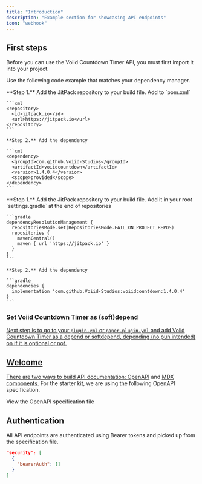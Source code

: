 ```yaml
---
title: "Introduction"
description: "Example section for showcasing API endpoints"
icon: "webhook"
---
```


## First steps

Before you can use the Voiid Countdown Timer API, you must first import it into your project.

Use the following code example that matches your dependency manager.

<Tabs>
  <Tab title="Maven" icon='<svg role="img" viewBox="0 0 24 24" xmlns="http://www.w3.org/2000/svg"><title>SpigotMC</title><path d="M12.644 2.44c-.179.033-.456.182-.603.331-.245.2-.588.232-2.023.133l-1.713-.116.049.713.049.713h.652c.36-.016 1.207-.05 1.876-.083l1.224-.083v3.317l-.44.05c-.425.05-.457.1-.457.862 0 .713-.05.813-.36.863-.26.033-.39.182-.44.464-.016.232-.114.448-.18.497-.08.05-.228.597-.326 1.211-.228 1.526-.375 1.708-1.37 1.84-1.436.167-2.056.134-2.056-.148 0-.2-.244-.25-1.158-.25-1.012 0-1.158-.032-1.24-.33-.065-.25-.228-.333-.62-.333s-.555.083-.62.332c-.082.299-.228.332-1.224.332-1.011 0-1.158.033-1.256.332-.049.182-.18.331-.26.331-.082 0-.148.863-.148 1.99 0 1.609.05 1.99.229 1.99.13 0 .293.15.342.332.082.282.245.332 1.175.332.914 0 1.077.05 1.142.331.13.465 1.11.465 1.24 0 .065-.282.228-.331 1.158-.331.849 0 1.077-.05 1.077-.25 0-.397 2.121-.33 3.426.117 1.583.53 5.14.53 6.82 0 .653-.199 1.256-.332 1.338-.282.359.232.163.896-.343 1.178-.587.298-.587.563 0 1.956l.343.797 1.599-.067c1.73-.083 2.822-.48 3.915-1.41l.539-.464-.31-.912c-.327-.962-.734-1.327-1.518-1.327-.342 0-.473-.149-.766-.796-.506-1.144-1.224-1.758-2.758-2.355-.799-.315-1.582-.746-1.99-1.127-.604-.548-.685-.73-.832-1.775-.098-.63-.245-1.194-.326-1.244-.066-.05-.164-.265-.18-.497-.049-.282-.18-.431-.424-.464-.326-.05-.375-.15-.375-.863 0-.763-.033-.812-.44-.862-.458-.05-.458-.05-.507-1.526-.032-.929.017-1.542.13-1.658.115-.116.93-.183 2.09-.183h1.908l.05-.564c.032-.298-.017-.63-.099-.713-.098-.1-.816-.083-1.909.05-1.256.15-1.778.15-1.86.017-.146-.25-.848-.481-1.24-.398z"/></svg>'>
    **Step 1.** Add the JitPack repository to your build file. Add to `pom.xml`

    ```xml
    <repository>
      <id>jitpack.io</id>
      <url>https://jitpack.io</url>
    </repository>
    ```

    **Step 2.** Add the dependency

    ```xml
    <dependency>
      <groupId>com.github.Voiid-Studios</groupId>
      <artifactId>voiidcountdown</artifactId>
      <version>1.4.0.4</version>
      <scope>provided</scope>
    </dependency>
    ```
  </Tab>
  <Tab title="Gradle">
    **Step 1.** Add the JitPack repository to your build file. Add it in your root `settings.gradle` at the end of repositories

    ```gradle
    dependencyResolutionManagement {
      repositoriesMode.set(RepositoriesMode.FAIL_ON_PROJECT_REPOS)
      repositories {
        mavenCentral()
        maven { url 'https://jitpack.io' }
      }
    }
    ```

    **Step 2.** Add the dependency

    ```gradle
    dependencies {
      implementation 'com.github.Voiid-Studios:voiidcountdown:1.4.0.4'
    }
    ```
  </Tab>
</Tabs>

### Set Voiid Countdown Timer as (soft)depend <a href="#set-placeholderapi-as-softdepend" id="set-placeholderapi-as-softdepend" />

Next step is to go to your `plugin.yml` or `paper-plugin.yml` and add Voiid Countdown Timer as a depend or softdepend, depending (no pun intended) on if it is optional or not.

<Tabs>
  <Tab title="plugin.yml">
    
  </Tab>
</Tabs>

## Welcome

There are two ways to build API documentation: [OpenAPI](https://mintlify.com/docs/api-playground/openapi/setup) and [MDX components](https://mintlify.com/docs/api-playground/mdx/configuration). For the starter kit, we are using the following OpenAPI specification.

<Card title="Plant Store Endpoints" icon="leaf" href="https://github.com/mintlify/starter/blob/main/api-reference/openapi.json">
  View the OpenAPI specification file
</Card>

## Authentication

All API endpoints are authenticated using Bearer tokens and picked up from the specification file.

```json
"security": [
  {
    "bearerAuth": []
  }
]
```